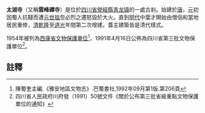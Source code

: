 '''太湖寺'''（又稱'''雲峰禪寺'''）是位於[[四川省|四川省]][[滎經縣|滎經縣]][[青龙镇_(荥经县)|青龙镇]]的一處古剎。始建於[[唐朝|唐]]，[[元朝|元]]初因蜀人抗韃而遭[[元世祖|元世祖]]忽必烈之遷怒毀於大火。直到[[明代|明代]]中葉才開始由僧侶和當地居民重修，[[清朝|清]][[乾隆|乾隆]]至[[道光帝|道光]]年間第二次增建。蓋主建築皆是清代樣式。

1954年被列為[[西康省文物保護單位|西康省文物保護單位]]<ref>陳蜀奎主編.《雅安地區文物志》.巴蜀書社,1992年09月第1版.第206頁</ref>，1991年4月16日公佈為四川省第三批文物保護單位<ref>四川省人民政府川府發（1991）50號文件《關於公布第三批省級重點文物保護單位的通知》</ref>。

{{msg:四川省文物保護單位
|名稱 = 太湖寺
|編號 = 63
|圖片 = [[File:1_8xcqi.jpg|缩略图]]
|級別 = S3
|分類 = 
|時代 = [[清代|清代]]
|地点 = [[四川省|四川省]][[滎經縣|滎經縣]][[青龙镇_(荥经县)|青龙镇]]
|坐標 =  {{coord|29.7687|N|102.8721|E|display=inline,title|dim:3000_type:landmark_region:CN}}
|登錄 = 1991年4月16日
}}{{msg:四川省文物保護單位
|名稱 = 太湖寺
|編號 = ？
|圖片 = 
|級別 = S0
|分類 = 
|時代 = [[清代|清代]]
|地点 = [[西康省|西康省]][[滎經縣|滎經縣]]
|坐標 =
|登錄 = 1954年9月7日
}}
==註釋==
{{reflist}}
{{文物保護單位小作品}}
{{雅安市境內的四川省文物保護單位}}